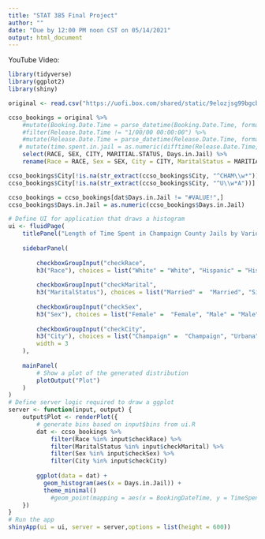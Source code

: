 ```yaml
---
title: "STAT 385 Final Project"
author: ""
date: "Due by 12:00 PM noon CST on 05/14/2021"
output: html_document
---
```


YouTube Video: 

```r
library(tidyverse)
library(ggplot2)
library(shiny)

original <- read.csv("https://uofi.box.com/shared/static/9elozjsg99bgcb7gb546wlfr3r2gc9b7.csv")

ccso_bookings = original %>% 
    #mutate(Booking.Date.Time = parse_datetime(Booking.Date.Time, format = "%m/%d/%y %H:%M:%S")) %>% 
    #filter(Release.Date.Time != "1/00/00 00:00:00") %>%
    #mutate(Release.Date.Time = parse_datetime(Release.Date.Time, format = "%m/%d/%y %H:%M:%S")) %>% 
   # mutate(time.spent.in.jail = as.numeric(difftime(Release.Date.Time, Booking.Date.Time, units = "hours"))) %>%
    select(RACE, SEX, CITY, MARITIAL.STATUS, Days.in.Jail) %>%
    rename(Race = RACE, Sex = SEX, City = CITY, MaritalStatus = MARITIAL.STATUS)

ccso_bookings$City[!is.na(str_extract(ccso_bookings$City, "^CHAM\\w*"))] = "CHAMPAIGN"
ccso_bookings$City[!is.na(str_extract(ccso_bookings$City, "^U\\w*A"))] = "Urbana"

ccso_bookings = ccso_bookings[dat$Days.in.Jail != "#VALUE!",]
ccso_bookings$Days.in.Jail = as.numeric(ccso_bookings$Days.in.Jail)

# Define UI for application that draws a histogram
ui <- fluidPage(
    titlePanel("Length of Time Spent in Champaign County Jails by Various Demographics"),
    
    sidebarPanel(
        
        checkboxGroupInput("checkRace", 
        h3("Race"), choices = list("White" = "White", "Hispanic" = "Hispanic", "White (Hispanic)" = "White (Hispanic)", "Black" = "Black", "Asian/Pacific Islander" = "Asian/Pacific Islander", "Native American" = "Native American", "Unknonwn" = "Unknown"), selected = "White"),
        
        checkboxGroupInput("checkMarital", 
        h3("MaritalStatus"), choices = list("Married" =  "Married", "Single" = "Single", "Seperated" = "Separated", "Significant Other", "Divorced" = "Divorced", "Widowed" = "Widowed", "Unknown" = "Unknown"), selected = "Married"),
        
        checkboxGroupInput("checkSex", 
        h3("Sex"), choices = list("Female" =  "Female", "Male" = "Male"), selected = "Female"),
        
        checkboxGroupInput("checkCity", 
        h3("City"), choices = list("Champaign" =  "Champaign", "Urbana" = "Urbana"), selected = "Champaign"),
        width = 3
    ),
    
    mainPanel( 
        # Show a plot of the generated distribution
        plotOutput("Plot")
    )
)
# Define server logic required to draw a ggplot
server <- function(input, output) {
    output$Plot <- renderPlot({
        # generate bins based on input$bins from ui.R
        dat <- ccso_bookings %>% 
            filter(Race %in% input$checkRace) %>%
            filter(MaritalStatus %in% input$checkMarital) %>%
            filter(Sex %in% input$checkSex) %>%
            filter(City %in% input$checkCity)
        
        ggplot(data = dat) +
          geom_histogram(aes(x = Days.in.Jail)) +
          theme_minimal()
            #geom_point(mapping = aes(x = BookingDateTime, y = TimeSpentInJail), col = "lightblue", size = 1)
    })
}
# Run the app
shinyApp(ui = ui, server = server,options = list(height = 600))
```
